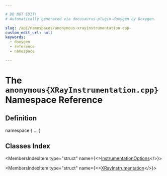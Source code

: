```yaml
---

# DO NOT EDIT!
# Automatically generated via docusaurus-plugin-doxygen by Doxygen.

slug: /api/namespaces/anonymous-xrayinstrumentation-cpp-
custom_edit_url: null
keywords:
  - doxygen
  - reference
  - namespace

---
```





# The `anonymous{XRayInstrumentation.cpp}` Namespace Reference

<DoxygenPage pluginConfig={pluginConfig}>



## Definition

<CodeBlock>namespace &#123; ... &#125;</CodeBlock>

## Classes Index

<MembersIndex>

<MembersIndexItem
  type="struct"
  name={<><a href="/docs/api/structs/anonymous-namespace-xrayinstrumentation-cpp-/instrumentationoptions">InstrumentationOptions</a></>}>
</MembersIndexItem>

<MembersIndexItem
  type="struct"
  name={<><a href="/docs/api/structs/anonymous-namespace-xrayinstrumentation-cpp-/xrayinstrumentation">XRayInstrumentation</a></>}>
</MembersIndexItem>

</MembersIndex>


</DoxygenPage>
